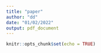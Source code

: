 ```yaml
---
title: "paper"
author: "dd"
date: "01/02/2022"
output: pdf_document
---
```


```r
knitr::opts_chunk$set(echo = TRUE)
```